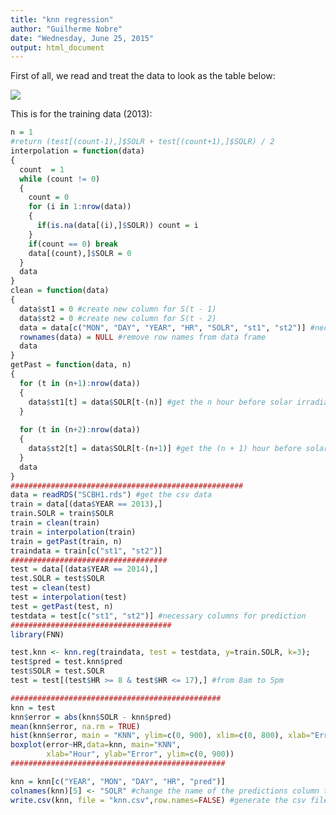 ```yaml
---
title: "knn regression"
author: "Guilherme Nobre"
date: "Wednesday, June 25, 2015"
output: html_document
---
```


First of all, we read and treat the data to look as the table below:

<img src="table2.jpg" />

This is for the training data (2013):

```r
n = 1
#return (test[(count-1),]$SOLR + test[(count+1),]$SOLR) / 2
interpolation = function(data)
{
  count  = 1
  while (count != 0) 
  {
    count = 0
    for (i in 1:nrow(data)) 
    {
      if(is.na(data[(i),]$SOLR)) count = i
    }
    if(count == 0) break
    data[(count),]$SOLR = 0
  }
  data
}
clean = function(data)
{
  data$st1 = 0 #create new column for S(t - 1)
  data$st2 = 0 #create new column for S(t - 2)
  data = data[c("MON", "DAY", "YEAR", "HR", "SOLR", "st1", "st2")] #necessary columns for prediction
  rownames(data) = NULL #remove row names from data frame
  data
}
getPast = function(data, n)
{
  for (t in (n+1):nrow(data)) 
  {
    data$st1[t] = data$SOLR[t-(n)] #get the n hour before solar irradiance
  }
  
  for (t in (n+2):nrow(data)) 
  {
    data$st2[t] = data$SOLR[t-(n+1)] #get the (n + 1) hour before solar irradiance
  }
  data
}
####################################################
data = readRDS("SCBH1.rds") #get the csv data
train = data[(data$YEAR == 2013),]
train.SOLR = train$SOLR
train = clean(train)
train = interpolation(train)
train = getPast(train, n)
traindata = train[c("st1", "st2")]
###################################
test = data[(data$YEAR == 2014),]
test.SOLR = test$SOLR
test = clean(test)
test = interpolation(test)
test = getPast(test, n)
testdata = test[c("st1", "st2")] #necessary columns for prediction
####################################
library(FNN)

test.knn <- knn.reg(traindata, test = testdata, y=train.SOLR, k=3);
test$pred = test.knn$pred
test$SOLR = test.SOLR
test = test[(test$HR >= 8 & test$HR <= 17),] #from 8am to 5pm

###############################################
knn = test
knn$error = abs(knn$SOLR - knn$pred)
mean(knn$error, na.rm = TRUE)
hist(knn$error, main = "KNN", ylim=c(0, 900), xlim=c(0, 800), xlab="Error")
boxplot(error~HR,data=knn, main="KNN", 
        xlab="Hour", ylab="Error", ylim=c(0, 900))
################################################

knn = knn[c("YEAR", "MON", "DAY", "HR", "pred")]
colnames(knn)[5] <- "SOLR" #change the name of the predictions column to SOLR
write.csv(knn, file = "knn.csv",row.names=FALSE) #generate the csv file
```
